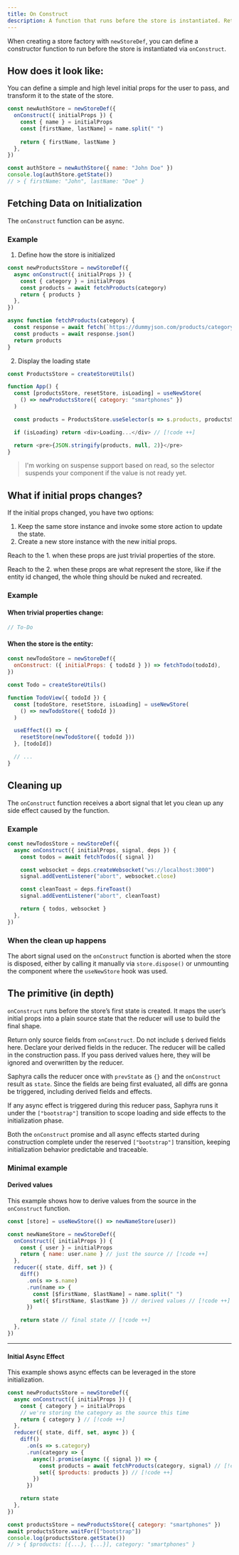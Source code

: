 ```yaml
---
title: On Construct
description: A function that runs before the store is instantiated. Returns the first state of the store.
---
```


When creating a store factory with `newStoreDef`, you can define a constructor function to run before the store is instantiated via `onConstruct`.

## How does it look like:
You can define a simple and high level initial props for the user to pass, and transform it to the state of the store.
```js
const newAuthStore = newStoreDef({
  onConstruct({ initialProps }) {
    const { name } = initialProps
    const [firstName, lastName] = name.split(" ")
    
    return { firstName, lastName }
  },
})

const authStore = newAuthStore({ name: "John Doe" })
console.log(authStore.getState())
// > { firstName: "John", lastName: "Doe" }
```

## Fetching Data on Initialization

The `onConstruct` function can be async.

### Example
1. Define how the store is initialized
```js
const newProductsStore = newStoreDef({
  async onConstruct({ initialProps }) {
    const { category } = initialProps
    const products = await fetchProducts(category)
    return { products }
  },
})

async function fetchProducts(category) {
  const response = await fetch(`https://dummyjson.com/products/category/${category}`)
  const products = await response.json()
  return products
}
```

2. Display the loading state

```js
const ProductsStore = createStoreUtils()

function App() {
  const [productsStore, resetStore, isLoading] = useNewStore(
    () => newProductsStore({ category: "smartphones" })
  )

  const products = ProductsStore.useSelector(s => s.products, productsStore)

  if (isLoading) return <div>Loading...</div> // [!code ++]

  return <pre>{JSON.stringify(products, null, 2)}</pre>
}
```

> I'm working on suspense support based on read, so the selector suspends your component if the value is not ready yet.

## What if initial props changes?
If the initial props changed, you have two options:
1. Keep the same store instance and invoke some store action to update the state.
2. Create a new store instance with the new initial props.

Reach to the 1. when these props are just trivial properties of the store.

Reach to the 2. when these props are what represent the store, like if the entity id changed, the whole thing should be nuked and recreated.

### Example
#### When trivial properties change:
```javascript
// To-Do
```

#### When the store is the entity:
```javascript
const newTodoStore = newStoreDef({
  onConstruct: ({ initialProps: { todoId } }) => fetchTodo(todoId),
})

const Todo = createStoreUtils()

function TodoView({ todoId }) {
  const [todoStore, resetStore, isLoading] = useNewStore(
    () => newTodoStore({ todoId })
  )

  useEffect(() => {
    resetStore(newTodoStore({ todoId }))
  }, [todoId])

  // ...
}

```


## Cleaning up
The `onConstruct` function receives a abort signal that let you clean up any side effect caused by the function.

### Example
```js
const newTodosStore = newStoreDef({
  async onConstruct({ initialProps, signal, deps }) {
    const todos = await fetchTodos({ signal })

    const websocket = deps.createWebsocket("ws://localhost:3000")
    signal.addEventListener("abort", websocket.close)

    const cleanToast = deps.fireToast()
    signal.addEventListener("abort", cleanToast)

    return { todos, websocket }
  },
})
```
### When the clean up happens
The abort signal used on the `onConstruct` function is aborted when the store is disposed, either by calling it manually via `store.dispose()` or unmounting the component where the `useNewStore` hook was used.


## The primitive (in depth)
`onConstruct` runs before the store’s first state is created. It maps the user’s initial props into a plain source state that the reducer will use to build the final shape.

Return only source fields from `onConstruct`. Do not include `$` derived fields here. Declare your derived fields in the reducer. The reducer will be called in the construction pass. If you pass derived values here, they will be ignored and overwritten by the reducer.

Saphyra calls the reducer once with `prevState` as `{}` and the `onConstruct` result as `state`. Since the fields are being first evaluated, all diffs are gonna be triggered, including derived fields and effects.


If any async effect is triggered during this reducer pass, Saphyra runs it under the `["bootstrap"]` transition to scope loading and side effects to the initialization phase.

Both the `onConstruct` promise and all async effects started during construction complete under the reserved `["bootstrap"]` transition, keeping initialization behavior predictable and traceable.

### Minimal example
#### Derived values
This example shows how to derive values from the source in the `onConstruct` function.
```js
const [store] = useNewStore(() => newNameStore(user))

const newNameStore = newStoreDef({
  onConstruct({ initialProps }) {
    const { user } = initialProps
    return { name: user.name } // just the source // [!code ++]
  },
  reducer({ state, diff, set }) {
    diff()
      .on(s => s.name)
      .run(name => {
        const [$firstName, $lastName] = name.split(" ")
        set({ $firstName, $lastName }) // derived values // [!code ++]
      })

    return state // final state // [!code ++] 
  },
})
```
---

#### Initial Async Effect
This example shows async effects can be leveraged in the store initialization.
```js
const newProductsStore = newStoreDef({
  async onConstruct({ initialProps }) {
    const { category } = initialProps
    // we're storing the category as the source this time
    return { category } // [!code ++]
  },
  reducer({ state, diff, set, async }) {
    diff()
      .on(s => s.category)
      .run(category => {
        async().promise(async ({ signal }) => {
          const products = await fetchProducts(category, signal) // [!code ++]
          set({ $products: products }) // [!code ++]
        })
      })

    return state
  },
})

const productsStore = newProductsStore({ category: "smartphones" })
await productsStore.waitFor(["bootstrap"])
console.log(productsStore.getState()) 
// > { $products: [{...}, {...}], category: "smartphones" }
```
